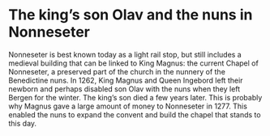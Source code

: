 

# The king’s son Olav and the nuns in Nonneseter

Nonneseter is best known today as a light rail stop, but still includes a medieval building that can be linked to King Magnus: the current Chapel of Nonneseter, a preserved part of the church in the nunnery of the Benedictine nuns. In 1262, King Magnus and Queen Ingebord left their newborn and perhaps disabled son Olav with the nuns when they left Bergen for the winter. The king’s son died a few years later. This is probably why Magnus gave a large amount of money to Nonneseter in 1277. This enabled the nuns to expand the convent and build the chapel that stands to this day.
